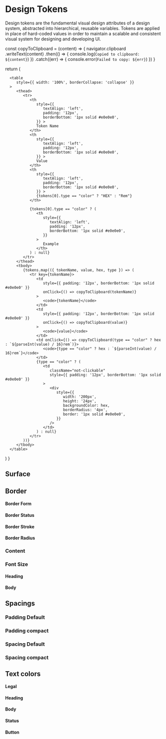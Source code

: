 
<Meta title="Design System/Design Tokens" />

# Design Tokens

Design tokens are the fundamental visual design attributes of a design system, abstracted into hierarchical, reusable variables. Tokens
are applied in place of hard-coded values in order to maintain a scalable and consistent visual system for designing and developing UI.

 const copyToClipboard = (content) => {
   navigator.clipboard
      .writeText(content)
      .then(() => {
         console.log(`Copied to clipboard: ${content}`)
      })
      .catch((err) => {
         console.error(`Failed to copy: ${err}`)
      })
}

return (

      <table
         style={{ width: '100%', borderCollapse: 'collapse' }}
      >
         <thead>
            <tr>
               <th
                  style={{
                     textAlign: 'left',
                     padding: '12px',
                     borderBottom: '1px solid #e0e0e0',
                  }} >
                  Token Name
               </th>
               <th
                  style={{
                     textAlign: 'left',
                     padding: '12px',
                     borderBottom: '1px solid #e0e0e0',
                  }} >
                  Value
               </th>
               <th
                  style={{
                     textAlign: 'left',
                     padding: '12px',
                     borderBottom: '1px solid #e0e0e0',
                  }} >
                  {tokens[0].type == "color" ? "HEX" : "Rem"}
               </th>

               {tokens[0].type == "color" ? (
                  <th
                     style={{
                        textAlign: 'left',
                        padding: '12px',
                        borderBottom: '1px solid #e0e0e0',
                     }}
                  >
                     Example
                  </th>
               ) : null}
            </tr>
         </thead>
         <tbody>
            {tokens.map(({ tokenName, value, hex, type }) => (
               <tr key={tokenName}>
                  <td
                     style={{ padding: '12px', borderBottom: '1px solid #e0e0e0' }}
                     onClick={() => copyToClipboard(tokenName)}
                  >
                     <code>{tokenName}</code>
                  </td>
                  <td
                     style={{ padding: '12px', borderBottom: '1px solid #e0e0e0' }}
                     onClick={() => copyToClipboard(value)}
                  >
                     <code>{value}</code>
                  </td>
                  <td onClick={() => copyToClipboard(type == "color" ? hex : `${parseInt(value) / 16}rem`)}>
                     <code>{type == "color" ? hex : `${parseInt(value) / 16}rem`}</code>
                  </td>
                  {type == "color" ? (
                     <td
                        className="not-clickable"
                        style={{ padding: '12px', borderBottom: '1px solid #e0e0e0' }}
                     >
                        <div
                           style={{
                              width: '200px',
                              height: '24px',
                              backgroundColor: hex,
                              borderRadius: '4px',
                              border: '1px solid #e0e0e0',
                           }}
                        />
                     </td>
                  ) : null}
               </tr>
            ))}
         </tbody>
      </table>

)
}

## Surface

<TokenTable tokens={tokensDocs.surface.button} />

## Border

<TokenTable tokens={tokensDocs.border.button} />

#### Border Form

<TokenTable tokens={tokensDocs.border.form} />

#### Border Status

<TokenTable tokens={tokensDocs.border.status} />

#### Border Stroke

<TokenTable tokens={tokensDocs.border.stroke} />

#### Border Radius

<TokenTable tokens={tokensDocs.border.radius} />

### Content

<TokenTable tokens={tokensDocs.content.button} />

### Font Size

#### Heading

<TokenTable tokens={tokensDocs.fontsize.heading} />

#### Body

<TokenTable tokens={tokensDocs.fontsize.body} />

## Spacings

### Padding Default

<TokenTable tokens={tokensDocs.padding.default} />

### Padding compact

<TokenTable tokens={tokensDocs.padding.compact} />

### Spacing Default

<TokenTable tokens={tokensDocs.spacing.default} />

### Spacing compact

<TokenTable tokens={tokensDocs.spacing.compact} />

## Text colors

#### Legal

<TokenTable tokens={tokensDocs.text.legal} />

#### Heading

<TokenTable tokens={tokensDocs.text.heading} />

#### Body

<TokenTable tokens={tokensDocs.text.body} />

#### Status

<TokenTable tokens={tokensDocs.text.status} />

#### Button

<TokenTable tokens={tokensDocs.text.button} />

<style>
   {`
  .sbdocs-content {
    max-width: 1000px;
    margin: 0 auto;
  }
  
  code {
    font-family: monospace;
    font-size: 14px;
  }

  table {
    margin-bottom: 32px;
  }

  th {
    font-weight: 600;
    color: #333;
  }

   th:nth-child(1) {
    min-width: 300px;
  }

  th:nth-child(2) {
    width: 300px;
  }

  th:nth-child(3) {
    width: 300px;
  }

  table td:not(.not-clickable) {
    cursor: pointer;
  }
`}
</style>
